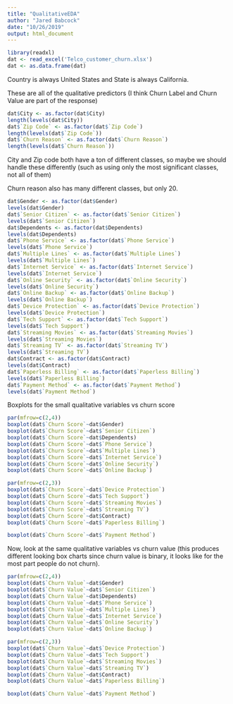 ```yaml
---
title: "QualitativeEDA"
author: "Jared Babcock"
date: "10/26/2019"
output: html_document
---
```


```r
library(readxl)
dat <- read_excel('Telco_customer_churn.xlsx')
dat <- as.data.frame(dat)
```

Country is always United States and State is always California.

These are all of the qualitative predictors (I think Churn Label and Churn Value are part of the response)

```r
dat$City <- as.factor(dat$City)
length(levels(dat$City))
dat$`Zip Code` <- as.factor(dat$`Zip Code`)
length(levels(dat$`Zip Code`))
dat$`Churn Reason` <- as.factor(dat$`Churn Reason`)
length(levels(dat$`Churn Reason`))
```

City and Zip code both have a ton of different classes, so maybe we should handle these differently (such as using only the most significant classes, not all of them)

Churn reason also has many different classes, but only 20.

```r
dat$Gender <- as.factor(dat$Gender)
levels(dat$Gender)
dat$`Senior Citizen` <- as.factor(dat$`Senior Citizen`)
levels(dat$`Senior Citizen`)
dat$Dependents <- as.factor(dat$Dependents)
levels(dat$Dependents)
dat$`Phone Service` <- as.factor(dat$`Phone Service`)
levels(dat$`Phone Service`)
dat$`Multiple Lines` <- as.factor(dat$`Multiple Lines`)
levels(dat$`Multiple Lines`)
dat$`Internet Service` <- as.factor(dat$`Internet Service`)
levels(dat$`Internet Service`)
dat$`Online Security` <- as.factor(dat$`Online Security`)
levels(dat$`Online Security`)
dat$`Online Backup` <- as.factor(dat$`Online Backup`)
levels(dat$`Online Backup`)
dat$`Device Protection` <- as.factor(dat$`Device Protection`)
levels(dat$`Device Protection`)
dat$`Tech Support` <- as.factor(dat$`Tech Support`)
levels(dat$`Tech Support`)
dat$`Streaming Movies` <- as.factor(dat$`Streaming Movies`)
levels(dat$`Streaming Movies`)
dat$`Streaming TV` <- as.factor(dat$`Streaming TV`)
levels(dat$`Streaming TV`)
dat$Contract <- as.factor(dat$Contract)
levels(dat$Contract)
dat$`Paperless Billing` <- as.factor(dat$`Paperless Billing`)
levels(dat$`Paperless Billing`)
dat$`Payment Method` <- as.factor(dat$`Payment Method`)
levels(dat$`Payment Method`)
```

Boxplots for the small qualitative variables vs churn score

```r
par(mfrow=c(2,4))
boxplot(dat$`Churn Score`~dat$Gender)
boxplot(dat$`Churn Score`~dat$`Senior Citizen`)
boxplot(dat$`Churn Score`~dat$Dependents)
boxplot(dat$`Churn Score`~dat$`Phone Service`)
boxplot(dat$`Churn Score`~dat$`Multiple Lines`)
boxplot(dat$`Churn Score`~dat$`Internet Service`)
boxplot(dat$`Churn Score`~dat$`Online Security`)
boxplot(dat$`Churn Score`~dat$`Online Backup`)
```

```r
par(mfrow=c(2,3))
boxplot(dat$`Churn Score`~dat$`Device Protection`)
boxplot(dat$`Churn Score`~dat$`Tech Support`)
boxplot(dat$`Churn Score`~dat$`Streaming Movies`)
boxplot(dat$`Churn Score`~dat$`Streaming TV`)
boxplot(dat$`Churn Score`~dat$Contract)
boxplot(dat$`Churn Score`~dat$`Paperless Billing`)
```

```r
boxplot(dat$`Churn Score`~dat$`Payment Method`)
```

Now, look at the same qualitative variables vs churn value (this produces different looking box charts since churn value is binary, it looks like for the most part people do not churn).

```r
par(mfrow=c(2,4))
boxplot(dat$`Churn Value`~dat$Gender)
boxplot(dat$`Churn Value`~dat$`Senior Citizen`)
boxplot(dat$`Churn Value`~dat$Dependents)
boxplot(dat$`Churn Value`~dat$`Phone Service`)
boxplot(dat$`Churn Value`~dat$`Multiple Lines`)
boxplot(dat$`Churn Value`~dat$`Internet Service`)
boxplot(dat$`Churn Value`~dat$`Online Security`)
boxplot(dat$`Churn Value`~dat$`Online Backup`)
```

```r
par(mfrow=c(2,3))
boxplot(dat$`Churn Value`~dat$`Device Protection`)
boxplot(dat$`Churn Value`~dat$`Tech Support`)
boxplot(dat$`Churn Value`~dat$`Streaming Movies`)
boxplot(dat$`Churn Value`~dat$`Streaming TV`)
boxplot(dat$`Churn Value`~dat$Contract)
boxplot(dat$`Churn Value`~dat$`Paperless Billing`)
```

```r
boxplot(dat$`Churn Value`~dat$`Payment Method`)
```
